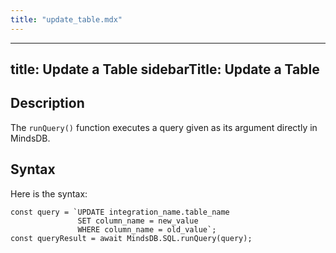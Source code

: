 ```yaml
---
title: "update_table.mdx"
---
```


---
title: Update a Table
sidebarTitle: Update a Table
---

## Description

The `runQuery()` function executes a query given as its argument directly in MindsDB.

## Syntax

Here is the syntax:

```
const query = `UPDATE integration_name.table_name
               SET column_name = new_value
               WHERE column_name = old_value`;
const queryResult = await MindsDB.SQL.runQuery(query);
```
